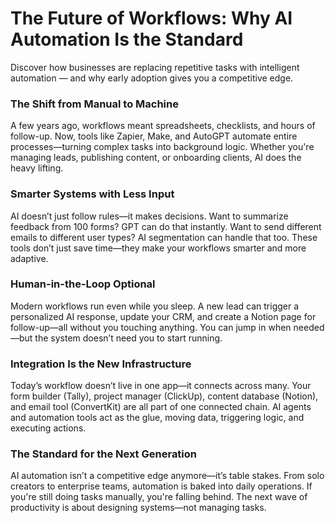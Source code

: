 # The Future of Workflows: Why AI Automation Is the Standard

Discover how businesses are replacing repetitive tasks with intelligent automation — and why early adoption gives you a competitive edge.

### The Shift from Manual to Machine

A few years ago, workflows meant spreadsheets, checklists, and hours of follow-up. Now, tools like Zapier, Make, and AutoGPT automate entire processes—turning complex tasks into background logic. Whether you're managing leads, publishing content, or onboarding clients, AI does the heavy lifting.

### Smarter Systems with Less Input

AI doesn’t just follow rules—it makes decisions. Want to summarize feedback from 100 forms? GPT can do that instantly. Want to send different emails to different user types? AI segmentation can handle that too. These tools don’t just save time—they make your workflows smarter and more adaptive.

### Human-in-the-Loop Optional

Modern workflows run even while you sleep. A new lead can trigger a personalized AI response, update your CRM, and create a Notion page for follow-up—all without you touching anything. You can jump in when needed—but the system doesn’t need you to start running.

### Integration Is the New Infrastructure

Today’s workflow doesn’t live in one app—it connects across many. Your form builder (Tally), project manager (ClickUp), content database (Notion), and email tool (ConvertKit) are all part of one connected chain. AI agents and automation tools act as the glue, moving data, triggering logic, and executing actions.

### The Standard for the Next Generation

AI automation isn’t a competitive edge anymore—it’s table stakes. From solo creators to enterprise teams, automation is baked into daily operations. If you're still doing tasks manually, you're falling behind. The next wave of productivity is about designing systems—not managing tasks.